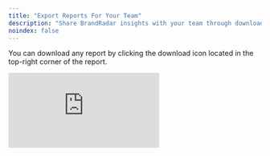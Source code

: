 ```yaml
---
title: "Export Reports For Your Team"
description: "Share BrandRadar insights with your team through downloadable reports"
noindex: false
---
```


You can download any report by clicking the download icon located in the top-right corner of the report.

<div style={{position: 'relative', paddingBottom: 'calc(47.447916666666664% + 41px)', height: 0, width: '100%'}}>
  <iframe 
    src="https://demo.arcade.software/E1GABduvTvwBopeEM5dG?embed&embed_mobile=tab&embed_desktop=inline&show_copy_link=true" 
    title="View and Analyze Samsung Brand Details and Metrics" 
    frameBorder="0" 
    loading="lazy" 
    webkitAllowFullScreen 
    mozAllowFullScreen 
    allowFullScreen 
    allow="clipboard-write" 
    style={{position: 'absolute', top: 0, left: 0, width: '100%', height: '100%', colorScheme: 'light'}}
  />
</div>

## Available Reports

* **Brand Visibility Report** - Complete overview of your brand's AI performance
* **Competitor Analysis** - Side-by-side comparison with your competitors
* **Citation Analysis** - Detailed breakdown of sources influencing your brand
* **Prompt Performance** - Analysis of which prompts drive the most visibility
* **Sentiment Analysis** - How your brand is perceived across AI platforms

## How to Export

1. Navigate to any report in your BrandRadar dashboard
2. Click the download icon in the top-right corner
3. Select your preferred format (PDF recommended)
4. The report will be generated and downloaded automatically

<Card
  title="Explore Additional Resources"
  icon="book"
  href="/what-is-data-builder"
>
  Learn more about BrandRadar's advanced features
</Card>
